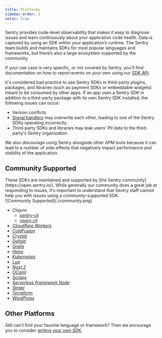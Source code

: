 ```yaml
---
title: Platforms
sidebar_order: 2
notoc: true
---
```


Sentry provides code-level observability that makes it easy to diagnose issues and learn continuously about your application code health. Data is captured by using an SDK within your application’s runtime. The Sentry team builds and maintains SDKs for most popular languages and frameworks, but there’s also a large ecosystem supported by the community.

If your use case is very specific, or not covered by Sentry, you'll find documentation on how to report events on your own using our [SDK API](https://develop.sentry.dev/sdk/overview/).

<Note>

It's considered bad practice to use Sentry SDKs in third-party plugins, packages, and libraries (such as payment SDKs or embeddable widgets) meant to be consumed by other apps. If an app uses a Sentry SDK in addition to a third-party package with its own Sentry SDK installed, the following issues can occur:

- Version conflicts.
- [Signal handlers](https://en.wikipedia.org/wiki/C_signal_handling) may overwrite each other, leading to one of the Sentry SDKs operating incorrectly.
- Third-party SDKs and libraries may leak users' PII data to the third-party's Sentry organization.

We also <Link to="https://sentry.zendesk.com/hc/en-us/articles/23961784367387">discourage using Sentry alongside other APM tools</Link> because it can lead to a number of side-effects that negatively impact performance and stability of the application.

</Note>

<PlatformFilter />

## Community Supported

<div style={{display: 'flex', flexWrap: 'wrap', gap: '0.5rem'}}>
  <div style={{width: '100%', maxWidth: '50ch'}}>
    These SDKs are maintained and supported by [the Sentry community](https://open.sentry.io/). While generally our community does a great job at responding to issues, it's important to understand that Sentry staff cannot help you with issues using a community-supported SDK.
  </div>
  <div style={{diplay: 'inline', flex: 1, minWidth: '120px', maxWidth: '250px'}}>
    ![Community Supported](./community.png)
  </div>
</div>

- Clojure
  - [_sentry-clj_](https://github.com/getsentry/sentry-clj)
  - [_raven-clj_](https://github.com/sethtrain/raven-clj#alternatives)
- [_Cloudflare Workers_](https://github.com/robertcepa/toucan-js)
- [_ColdFusion_](https://github.com/coldbox-modules/sentry)
- [_Crystal_](https://github.com/Sija/raven.cr)
- [_Defold_](https://github.com/indiesoftby/defold-sentinel)
- [_Grails_](https://github.com/agorapulse/grails-sentry)
- [_Hono_](https://github.com/honojs/middleware/tree/main/packages/sentry)
- [_Kubernetes_](https://github.com/alekitto/sentry-kubernetes)
- [_Lua_](https://github.com/cloudflare/raven-lua)
- [_Nuxt 2_](https://github.com/nuxt-community/sentry-module)
- [_OCaml_](https://github.com/brendanlong/sentry-ocaml)
- [_Scrapy_](https://github.com/llonchj/scrapy-sentry)
- [_Serverless Framework Node_](https://github.com/arabold/serverless-sentry-plugin)
- [_Strapi_](https://github.com/strapi/strapi/tree/master/packages/plugins/sentry)
- [_Terraform_](https://github.com/jianyuan/terraform-provider-sentry)
- [_WordPress_](https://github.com/stayallive/wp-sentry)

## Other Platforms

Still can't find your favorite language or framework? Then we encourage you to consider [writing your own SDK](https://develop.sentry.dev/sdk/).
